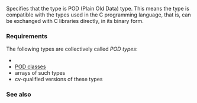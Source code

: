 {{cpp/named req/title|PODType|notes={{mark deprecated c++20}}}}
{{cpp/named req/navbar}}
Specifies that the type is POD (Plain Old Data) type. This means the type is compatible with the types used in the C programming language, that is, can be exchanged with C libraries directly, in its binary form. 

{{cpp/named req/core cat note}}

{{rrev|since=c++20|
This type requirement is deprecated in the C++ standard. All of its uses have been replaced by the more refined type requirements, such as {{named req|TrivialType}}, {{named req|ScalarType}}, or {{named req|StandardLayoutType}}.
}}

===Requirements===
The following types are collectively called ''POD types'':
* {{rlp|ScalarType|scalar types}}
* [[cpp/language/classes#POD class|POD classes]]
* arrays of such types
* cv-qualified versions of these types

===See also===
{{dsc begin}}
{{dsc inc|cpp/types/dsc is_pod}}
{{dsc inc|cpp/types/dsc is_scalar}}
{{dsc inc|cpp/types/dsc is_trivial}}
{{dsc inc|cpp/types/dsc is_standard_layout}}
{{dsc end}}

{{langlinks|de|es|fr|it|ja|pt|ru|zh}}